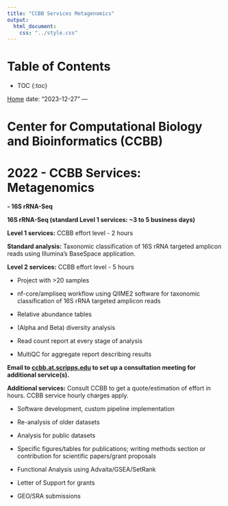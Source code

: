 ```yaml
---
title: "CCBB Services Metagenomics"
output: 
  html_document:
    css: "../style.css"
---
```


# Table of Contents

* TOC {:toc}

<!-- Content of your subpage goes here -->

<a href="path_to_your_home_page.html" class="home-button">Home</a>
date: "2023-12-27"
---

# Center for Computational Biology and Bioinformatics (CCBB)

# 2022 - CCBB Services: Metagenomics


**- 16S rRNA-Seq**




**16S rRNA-Seq (standard Level 1 services: ~3 to 5 business days)**




**Level 1 services:** CCBB effort level - 2 hours


**Standard analysis:** Taxonomic classification of 16S rRNA targeted amplicon reads using Illumina’s BaseSpace application.




**Level 2 services:** CCBB effort level - 5 hours

* Project with >20 samples

* nf-core/ampliseq workflow using QIIME2 software for taxonomic classification of 16S rRNA targeted amplicon reads

* Relative abundance tables

* (Alpha and Beta) diversity analysis

* Read count report at every stage of analysis

* MultiQC for aggregate report describing results







**Email to <a href="mailto:ccbb.at.scripps.edu">ccbb.at.scripps.edu</a> to set up a consultation meeting for additional service(s).**




**Additional services:** Consult CCBB to get a quote/estimation of effort in hours. CCBB service hourly charges apply.

* Software development, custom pipeline implementation

* Re-analysis of older datasets

* Analysis for public datasets

* Specific figures/tables for publications; writing methods section or contribution for scientific papers/grant proposals

* Functional Analysis using Advaita/GSEA/SetRank

* Letter of Support for grants

* GEO/SRA submissions


